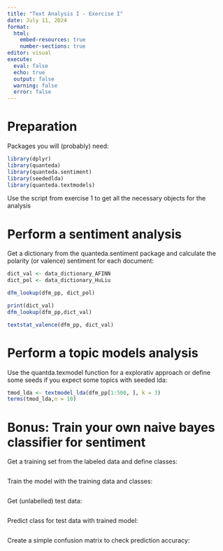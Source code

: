 ```yaml
---
title: "Text Analysis I - Exercise I"
date: July 11, 2024
format: 
  html:
    embed-resources: true
    number-sections: true
editor: visual
execute: 
  eval: false
  echo: true
  output: false
  warning: false
  error: false
---
```


# Preparation

Packages you will (probably) need:

```r
library(dplyr)
library(quanteda)
library(quanteda.sentiment)
library(seededlda)
library(quanteda.textmodels)
```

Use the script from exercise 1 to get all the necessary objects for the analysis

# Perform a sentiment analysis

Get a dictionary from the quanteda.sentiment package and calculate the polarity (or valence) sentiment for each document:

```r
dict_val <- data_dictionary_AFINN
dict_pol <- data_dictionary_HuLiu

dfm_lookup(dfm_pp, dict_pol)

print(dict_val)
dfm_lookup(dfm_pp,dict_val)

textstat_valence(dfm_pp, dict_val)
```

# Perform a topic models analysis

Use the quantda.texmodel function for a explorativ approach or define some seeds if you expect some topics with seeded lda:

```r
tmod_lda <- textmodel_lda(dfm_pp[1:500, ], k = 3)
terms(tmod_lda,n = 10)
```

# **Bonus**: Train your own naive bayes classifier for sentiment

Get a training set from the labeled data and define classes:

```r

```

Train the model with the training data and classes:

```r

```

Get (unlabelled) test data:

```r

```

Predict class for test data with trained model:

```r

```

Create a simple confusion matrix to check prediction accuracy:

```r

```
